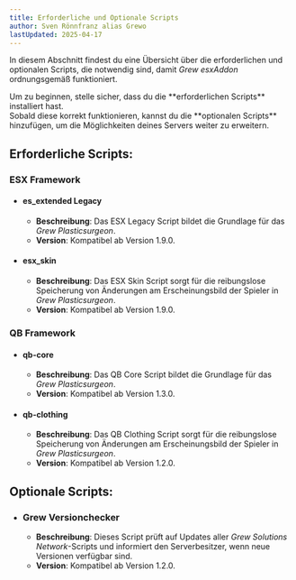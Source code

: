 ```yaml
---
title: Erforderliche und Optionale Scripts
author: Sven Rönnfranz alias Grewo
lastUpdated: 2025-04-17
---
```


In diesem Abschnitt findest du eine Übersicht über die erforderlichen und optionalen Scripts, die notwendig sind, damit *Grew esxAddon* ordnungsgemäß funktioniert.
<Aside type="tip">
  Um zu beginnen, stelle sicher, dass du die **erforderlichen Scripts** installiert hast.<br/>
  Sobald diese korrekt funktionieren, kannst du die **optionalen Scripts** hinzufügen, um die Möglichkeiten deines Servers weiter zu erweitern.
</Aside>

## Erforderliche Scripts:
### ESX Framework
- #### <a href="https://github.com/esx-framework/esx-legacy" target="_blank" style="text-decoration: none;">es_extended Legacy</a>
  - **Beschreibung**: Das ESX Legacy Script bildet die Grundlage für das *Grew Plasticsurgeon*.  
  - **Version**: Kompatibel ab Version 1.9.0.

- #### <a href="https://github.com/esx-framework/esx-legacy" target="_blank" style="text-decoration: none;">esx_skin</a>
  - **Beschreibung**: Das ESX Skin Script sorgt für die reibungslose Speicherung von Änderungen am Erscheinungsbild der Spieler in *Grew Plasticsurgeon*.  
  - **Version**: Kompatibel ab Version 1.9.0.

### QB Framework
- #### <a href="https://github.com/qbcore-framework/qb-core" target="_blank" style="text-decoration: none;">qb-core</a>
  - **Beschreibung**: Das QB Core Script bildet die Grundlage für das *Grew Plasticsurgeon*.  
  - **Version**: Kompatibel ab Version 1.3.0.
  
- #### <a href="https://github.com/qbcore-framework/qb-clothing" target="_blank" style="text-decoration: none;">qb-clothing</a>
  - **Beschreibung**: Das QB Clothing Script sorgt für die reibungslose Speicherung von Änderungen am Erscheinungsbild der Spieler in *Grew Plasticsurgeon*.  
  - **Version**: Kompatibel ab Version 1.2.0.

## Optionale Scripts:
- ###  <a href="https://wiki.grew-solutions.de/grew_versionchecker/readme" target="_blank" style="text-decoration: none;">Grew Versionchecker</a>
  - **Beschreibung**: Dieses Script prüft auf Updates aller *Grew Solutions Network*-Scripts und informiert den Serverbesitzer, wenn neue Versionen verfügbar sind.
  - **Version**: Kompatibel ab Version 1.2.0.
